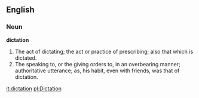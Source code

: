 ==English==

===Noun===

'''dictation'''

#The act of dictating; the act or practice of prescribing; also that which is dictated.
#The speaking to, or the giving orders to, in an overbearing manner; authoritative utterance; as, his habit, even with friends, was that of dictation.

[[it:dictation]]
[[pl:Dictation]]